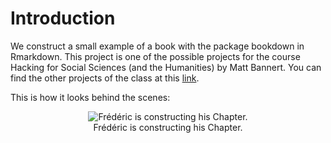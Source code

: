 # Introduction

We construct a small example of a book with the package bookdown in Rmarkdown. 
This project is one of the possible projects for the course Hacking for Social Sciences (and the Humanities) by Matt Bannert.
You can find the other projects of the class at this [link](https://github.com/h4sci). 

This is how it looks behind the scenes:

<center>
![Frédéric is constructing his Chapter.](images/screenshot.png)

<center>
